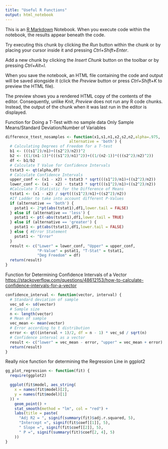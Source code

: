 ```yaml
---
title: "Useful R Functions"
output: html_notebook
---
```


This is an [R Markdown](http://rmarkdown.rstudio.com) Notebook. When you execute code within the notebook, the results appear beneath the code. 

Try executing this chunk by clicking the *Run* button within the chunk or by placing your cursor inside it and pressing *Ctrl+Shift+Enter*. 

Add a new chunk by clicking the *Insert Chunk* button on the toolbar or by pressing *Ctrl+Alt+I*.

When you save the notebook, an HTML file containing the code and output will be saved alongside it (click the *Preview* button or press *Ctrl+Shift+K* to preview the HTML file).

The preview shows you a rendered HTML copy of the contents of the editor. Consequently, unlike *Knit*, *Preview* does not run any R code chunks. Instead, the output of the chunk when it was last run in the editor is displayed.

Function for Doing a T-Test with no sample data
Only Sample Means/Standard Deviation/Number of Variables
```r
difference_ttest_nosamples <- function(x1,s1,n1,x2,s2,n2,alpha=.975,
                            alternative = 'both') {
  # Calculating Degrees of Freedom for a T-test
  b1 <- (((s1^2)/n1)+((s2^2)/n2))^2
  b2 <- ((1/(n1-1))*(((s1^2)/n1)^2))+((1/(n2-1))*(((s2^2)/n2)^2))
  df <- b1/b2
  # Calculate T Value for Confidence Intervals
  tstat3 <- qt(alpha,df)
  # Calculate Confidence Intervals
  upper_conf <- (x1 - x2) + tstat3 * sqrt(((s1^2)/n1)+((s2^2)/n2))
  lower_conf <- (x1 - x2) - tstat3 * sqrt(((s1^2)/n1)+((s2^2)/n2))
  #Calculate T-Statistic for the Difference of Means
  tstat1 <- (x1 - x2) / sqrt(((s1^2)/n1)+((s2^2)/n2))
  #If Ladder to take into account different P-Values
  if (alternative == 'both') {
    pstat1 <- 2*pt(abs(tstat1),df1,lower.tail = FALSE)
  } else if (alternative == 'less') {
    pstat1 <- pt(-abs(tstat1),df1,lower.tail = TRUE)
  } else if (alternative == 'greater') {
    pstat1 <- pt(abs(tstat1),df1,lower.tail = FALSE)
  } else { #Error Statement 
    pstat1 <- "Error"
  }
  result <- c("Lower" = lower_conf, "Upper" = upper_conf, 
              "P-Value" = pstat1, "T-Stat" = tstat1,
              "Deg Freedom" = df)
  return(result)
}

```

Function for Determining Confidence Intervals of a Vector
<https://stackoverflow.com/questions/48612153/how-to-calculate-confidence-intervals-for-a-vector>
```r
confidence_interval <- function(vector, interval) {
  # Standard deviation of sample
  vec_sd <- sd(vector)
  # Sample size
  n <- length(vector)
  # Mean of sample
  vec_mean <- mean(vector)
  # Error according to t distribution
  error <- qt((interval + 1)/2, df = n - 1) * vec_sd / sqrt(n)
  # Confidence interval as a vector
  result <- c("lower" = vec_mean - error, "upper" = vec_mean + error)
  return(result)
}
```

Really nice function for determining the Regression Line in ggplot2

```r
gg_plot_regression <- function(fit) {
  require(ggplot2)

  ggplot(fit$model, aes_string(
    x = names(fit$model)[2],
    y = names(fit$model)[1]
  )) +
    geom_point() +
    stat_smooth(method = "lm", col = "red") +
    labs(title = paste(
      "Adj R2 = ", signif(summary(fit)$adj.r.squared, 5),
      "Intercept =", signif(fit$coef[[1]], 5),
      " Slope =", signif(fit$coef[[2]], 5),
      " P =", signif(summary(fit)$coef[2, 4], 5)
    ))
}
```

